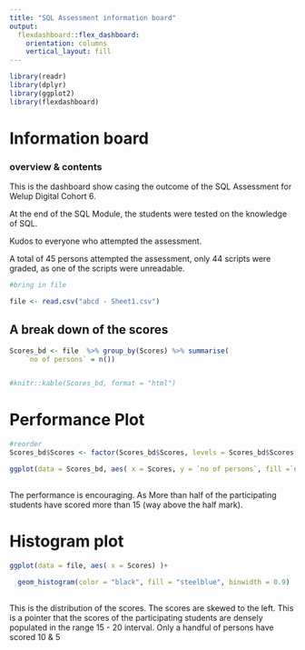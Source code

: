 ---
title: "SQL Assessment information board"
output: 
  flexdashboard::flex_dashboard:
    orientation: columns
    vertical_layout: fill
---

```{r setup, include=FALSE}
library(readr)
library(dplyr)
library(ggplot2)
library(flexdashboard)
```



# Information board

 
###  overview & contents
This is the dashboard show casing the outcome of the SQL Assessment for Welup Digital Cohort 6.

At the end of the SQL Module, the students were tested on the knowledge of SQL. 

Kudos to everyone who attempted the assessment. 


A total of 45 persons attempted the assessment, only 44 scripts were graded, as one of the scripts were unreadable. 


```{r}

#bring in file 

file <- read.csv("abcd - Sheet1.csv")


```

## A break down of the scores

```{r scores break down}

Scores_bd <- file  %>% group_by(Scores) %>% summarise(
    `no of persons` = n())


#knitr::kable(Scores_bd, format = "html")

```


# Performance Plot

```{r chart of scores}


#reorder
Scores_bd$Scores <- factor(Scores_bd$Scores, levels = Scores_bd$Scores[order(Scores_bd$`no of persons`)])

ggplot(data = Scores_bd, aes( x = Scores, y = `no of persons`, fill =`no of persons`) )+  geom_bar( stat = "identity", color="cyan")  + ggtitle("Plot of Scores vs Frequency")
       
```

The performance is encouraging. As More than half of the participating students have scored more than 15 (way above the half mark). 



# Histogram plot 

```{r score distribution}

ggplot(data = file, aes( x = Scores) )+ 
  
  geom_histogram(color = "black", fill = "steelblue", binwidth = 0.9)  + ggtitle("Histogram plot of scores") + labs(x = "Scores", y = "Frequency")+  theme_minimal()
  

```

This is the distribution of the scores. The scores are skewed to the left. This is a pointer that the scores of the participating students are densely populated in the range 15 - 20 interval.  Only a handful of persons have scored 10 & 5
